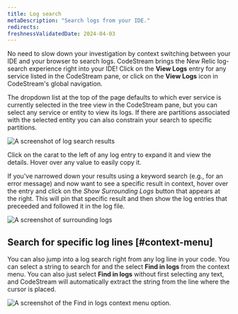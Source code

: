 ```yaml
---
title: Log search
metaDescription: "Search logs from your IDE."
redirects:
freshnessValidatedDate: 2024-04-03
---
```






No need to slow down your investigation by context switching between your IDE and your browser to search logs. CodeStream brings the New Relic log-search experience right into your IDE! Click on the <DoNotTranslate>**View Logs**</DoNotTranslate> entry for any service listed in the CodeStream pane, or click on the <DoNotTranslate>**View Logs**</DoNotTranslate> icon in CodeStream's global navigation.

The dropdown list at the top of the page defaults to which ever service is currently selected in the tree view in the CodeStream pane, but you can select any service or entity to view its logs. If there are partitions associated with the selected entity you can also constrain your search to specific partitions.

<img
  title="Search logs"
  alt="A screenshot of log search results"
  src={codestreamLogSearchResults}
/>

Click on the carat to the left of any log entry to expand it and view the details. Hover over any value to easily copy it.

If you've narrowed down your results using a keyword search (e.g., for an error message) and now want to see a specific result in context, hover over the entry and click on the *Show Surrounding Logs* button that appears at the right. This will pin that specific result and then show the log entries that preceeded and followed it in the log file.

<img
  title="Show surrounding logs"
  alt="A screenshot of surrounding logs"
  src={codestreamLogShowSurrounding}
/>

## Search for specific log lines [#context-menu] 

You can also jump into a log search right from any log line in your code. You can select a string to search for and the select <DoNotTranslate>**Find in logs**</DoNotTranslate> from the context menu. You can also just select <DoNotTranslate>**Find in logs**</DoNotTranslate> without first selecting any text, and CodeStream will automatically extract the string from the line where the cursor is placed.

<img
  title="Search for a specific log line."
  alt="A screenshot of the Find in logs context menu option."
  src={codestreamLogLineSearch}
/>